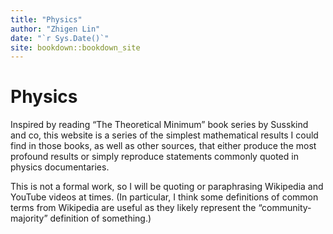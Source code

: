 ```yaml
--- 
title: "Physics"
author: "Zhigen Lin"
date: "`r Sys.Date()`"
site: bookdown::bookdown_site
---
```


# Physics

Inspired by reading "The Theoretical Minimum" book series by Susskind and co, this website is a series of the simplest mathematical results I could find in those books, as well as other sources, that either produce the most profound results or simply reproduce statements commonly quoted in physics documentaries.

This is not a formal work, so I will be quoting or paraphrasing Wikipedia and YouTube videos at times. (In particular, I think some definitions of common terms from Wikipedia are useful as they likely represent the "community-majority" definition of something.)
